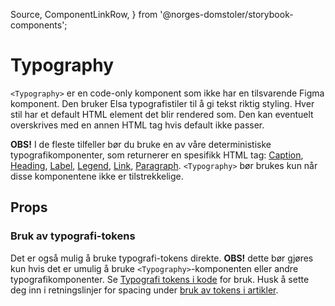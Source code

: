   Source,
  ComponentLinkRow,
} from '@norges-domstoler/storybook-components';

<Meta of={TypographyStories} />

# Typography

<ComponentLinkRow
  docsHref="https://design.domstol.no/987b33f71/p/3718e2-typography"
  githubHref="https://github.com/domstolene/designsystem/tree/main/packages/components/src/components/Typography"
  storybookHref="https://domstolene.github.io/designsystem/?path=/story/dds-components-components-typography-typography--default"
  withBottomSpacing
/>

`<Typography>` er en code-only komponent som ikke har en tilsvarende Figma komponent.
Den bruker Elsa typografistiler til å gi tekst riktig styling.
Hver stil har et default HTML element det blir rendered som. Den kan eventuelt overskrives med en annen HTML tag hvis default ikke passer.

**OBS!** I de fleste tilfeller bør du bruke en av våre deterministiske typografikomponenter, som returnerer en spesifikk HTML tag: [Caption](https://design.domstol.no/987b33f71/p/473d57-caption/b/52a7b4), [Heading](https://design.domstol.no/987b33f71/p/76b220-heading/b/30ecca), [Label](https://design.domstol.no/987b33f71/p/49dc3f-label/b/102e70), [Legend](https://design.domstol.no/987b33f71/p/829771-legend/b/15b037), [Link](https://design.domstol.no/987b33f71/p/411e45-link/b/674f25), [Paragraph](https://design.domstol.no/987b33f71/p/883067-paragraph/b/70f5e1).
`<Typography>` bør brukes kun når disse komponentene ikke er tilstrekkelige.

## Props

<Canvas of={TypographyStories.Default} />
<Controls of={TypographyStories.Default} />

### Bruk av typografi-tokens

Det er også mulig å bruke typografi-tokens direkte.
**OBS!** dette bør gjøres kun hvis det er umulig å bruke `<Typography>`-komponenten eller andre typografikomponenter.
Se [Typografi tokens i kode](https://design.domstol.no/987b33f71/p/76bce9-typography/b/54caa2) for bruk.
Husk å sette deg inn i retningslinjer for spacing under [bruk av tokens i artikler](https://design.domstol.no/987b33f71/p/76bce9-typography/t/page-63b944-62038258-31).
